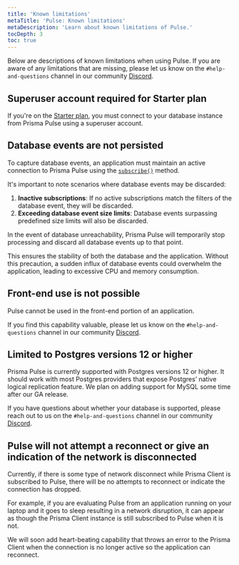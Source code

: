 ```yaml
---
title: 'Known limitations'
metaTitle: 'Pulse: Known limitations'
metaDescription: 'Learn about known limitations of Pulse.'
tocDepth: 3
toc: true
---
```


<TopBlock>

Below are descriptions of known limitations when using Pulse. If you are aware of any limitations that are missing, please let us know on the `#help-and-questions` channel in our community [Discord](https://pris.ly/discord).

</TopBlock>

## Superuser account required for Starter plan

If you're on the [Starter plan](https://www.prisma.io/pricing), you must connect to your database instance from Prisma Pulse using a superuser account.

## Database events are not persisted

To capture database events, an application must maintain an active connection to Prisma Pulse using the [`subscribe()`](/pulse/api-reference#subscribe) method.

It's important to note scenarios where database events may be discarded:

1. **Inactive subscriptions**: If no active subscriptions match the filters of the database event, they will be discarded.
2. **Exceeding database event size limits**: Database events surpassing predefined size limits will also be discarded.

In the event of database unreachability, Prisma Pulse will temporarily stop processing and discard all database events up to that point.

This ensures the stability of both the database and the application. Without this precaution, a sudden influx of database events could overwhelm the application, leading to excessive CPU and memory consumption.

## Front-end use is not possible

Pulse cannot be used in the front-end portion of an application.

<Admonition type="info">

If you find this capability valuable, please let us know on the `#help-and-questions` channel in our community [Discord](https://pris.ly/discord).

</Admonition>

## Limited to Postgres versions 12 or higher

Prisma Pulse is currently supported with Postgres versions 12 or higher. It should work with most Postgres providers that expose Postgres’ native logical replication feature. We plan on adding support for MySQL some time after our GA release.

<Admonition type="info">

If you have questions about whether your database is supported, please reach out to us on the `#help-and-questions` channel in our community [Discord](https://pris.ly/discord).

</Admonition>

## Pulse will not attempt a reconnect or give an indication of the network is disconnected

Currently, if there is some type of network disconnect while Prisma Client is subscribed to Pulse, there will be no attempts to reconnect or indicate the connection has dropped.

For example, if you are evaluating Pulse from an application running on your laptop and it goes to sleep resulting in a network disruption, it can appear as though the Prisma Client instance is still subscribed to Pulse when it is not.

We will soon add heart-beating capability that throws an error to the Prisma Client when the connection is no longer active so the application can reconnect.
